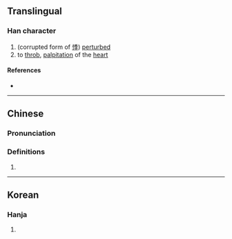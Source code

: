 {{character info}}
==Translingual==

===Han character===
{{Han char|rn=9|rad=人|as=08|sn=10|four=|canj=OHDD|ids=⿰亻季}}

# (corrupted form of [[悸]]) [[perturb]]ed
# to [[throb]], [[palpitation]] of the [[heart]]

====References====
* {{Han ref|kx=0109.171|hdz=10179.070|uh=3467|ud=13415}}

----

==Chinese==
{{zh-forms}}

===Pronunciation===
{{zh-pron
|m=jì
|c=gwai3
|mc=
|oc=
|ma=
|cat=a,v
}}

===Definitions===
{{zh-hanzi}}

# {{rfdef|zh}}

----

==Korean==

===Hanja===
{{ko-hanja|hangeul=계|rv=gye|mr=kye|y=kyey|eumhun=두근거리다|ehrv=dugeungeorida|ehmr=tugŭn'gŏrida|ehy=twukunkelita}}

# {{rfdef|ko|sort=人08}}
